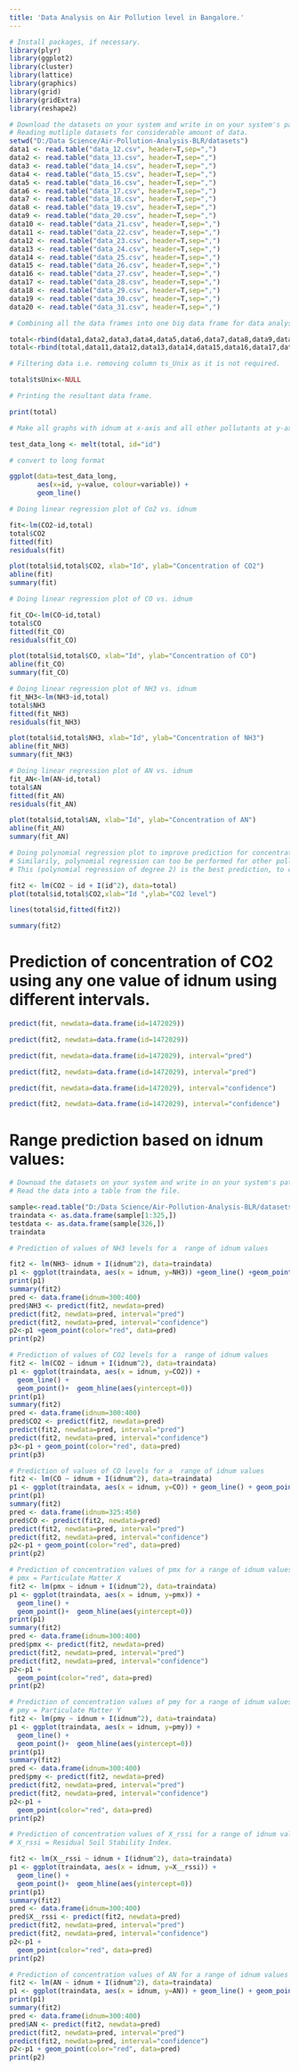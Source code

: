 ```yaml
---
title: 'Data Analysis on Air Pollution level in Bangalore.'
---
```



```r
# Install packages, if necessary.
library(plyr)
library(ggplot2)
library(cluster)
library(lattice)
library(graphics)
library(grid)
library(gridExtra)
library(reshape2)

```



```r
# Download the datasets on your system and write in on your system's path to the datasets.
# Reading mutliple datasets for considerable amount of data.
setwd("D:/Data Science/Air-Pollution-Analysis-BLR/datasets")
data1 <- read.table("data_12.csv", header=T,sep=",")
data2 <- read.table("data_13.csv", header=T,sep=",")
data3 <- read.table("data_14.csv", header=T,sep=",")
data4 <- read.table("data_15.csv", header=T,sep=",")
data5 <- read.table("data_16.csv", header=T,sep=",")
data6 <- read.table("data_17.csv", header=T,sep=",")
data7 <- read.table("data_18.csv", header=T,sep=",")
data8 <- read.table("data_19.csv", header=T,sep=",")
data9 <- read.table("data_20.csv", header=T,sep=",")
data10 <- read.table("data_21.csv", header=T,sep=",")
data11 <- read.table("data_22.csv", header=T,sep=",")
data12 <- read.table("data_23.csv", header=T,sep=",")
data13 <- read.table("data_24.csv", header=T,sep=",")
data14 <- read.table("data_25.csv", header=T,sep=",")
data15 <- read.table("data_26.csv", header=T,sep=",")
data16 <- read.table("data_27.csv", header=T,sep=",")
data17 <- read.table("data_28.csv", header=T,sep=",")
data18 <- read.table("data_29.csv", header=T,sep=",")
data19 <- read.table("data_30.csv", header=T,sep=",")
data20 <- read.table("data_31.csv", header=T,sep=",")
```


```r
# Combining all the data frames into one big data frame for data analysis operations.

total<-rbind(data1,data2,data3,data4,data5,data6,data7,data8,data9,data10)
total<-rbind(total,data11,data12,data13,data14,data15,data16,data17,data18,data19,data20)

# Filtering data i.e. removing column ts_Unix as it is not required.

total$tsUnix<-NULL

# Printing the resultant data frame. 

print(total)

```


```r
# Make all graphs with idnum at x-axis and all other pollutants at y-axis.

test_data_long <- melt(total, id="id")  

# convert to long format

ggplot(data=test_data_long,
       aes(x=id, y=value, colour=variable)) +
       geom_line()
```


```r
# Doing linear regression plot of Co2 vs. idnum

fit<-lm(CO2~id,total)
total$CO2
fitted(fit)
residuals(fit)

plot(total$id,total$CO2, xlab="Id", ylab="Concentration of CO2")
abline(fit)
summary(fit)
```


```r
# Doing linear regression plot of CO vs. idnum

fit_CO<-lm(CO~id,total)
total$CO
fitted(fit_CO)
residuals(fit_CO)

plot(total$id,total$CO, xlab="Id", ylab="Concentration of CO")
abline(fit_CO)
summary(fit_CO)

```

```r
# Doing linear regression plot of NH3 vs. idnum
fit_NH3<-lm(NH3~id,total)
total$NH3
fitted(fit_NH3)
residuals(fit_NH3)

plot(total$id,total$NH3, xlab="Id", ylab="Concentration of NH3")
abline(fit_NH3)
summary(fit_NH3)

```

```r
# Doing linear regression plot of AN vs. idnum
fit_AN<-lm(AN~id,total)
total$AN
fitted(fit_AN)
residuals(fit_AN)

plot(total$id,total$AN, xlab="Id", ylab="Concentration of AN")
abline(fit_AN)
summary(fit_AN)

```

```r
# Doing polynomial regression plot to improve prediction for concentration of CO2.
# Similarily, polynomial regression can too be performed for other pollutants like AN, CO, NH3   etc.
# This (polynomial regression of degree 2) is the best prediction, to confirm please check higgher   degrees like 3,4,5 etc.

fit2 <- lm(CO2 ~ id + I(id^2), data=total)
plot(total$id,total$CO2,xlab="Id ",ylab="CO2 level")

lines(total$id,fitted(fit2))

summary(fit2)

```

# Prediction of  concentration of CO2 using any one value of idnum using different intervals.
```r
predict(fit, newdata=data.frame(id=1472029))
```

```r
predict(fit2, newdata=data.frame(id=1472029))
```

```r
predict(fit, newdata=data.frame(id=1472029), interval="pred")
```
```r
predict(fit2, newdata=data.frame(id=1472029), interval="pred")
```
```r
predict(fit, newdata=data.frame(id=1472029), interval="confidence")
```
```r
predict(fit2, newdata=data.frame(id=1472029), interval="confidence")
```


# Range prediction based on idnum values:
```r
# Downoad the datasets on your system and write in on your system's path to the datasets.
# Read the data into a table from the file.

sample<-read.table("D:/Data Science/Air-Pollution-Analysis-BLR/datasets/datasetPredictability.csv", header=T,sep=",")
traindata <- as.data.frame(sample[1:325,])
testdata <- as.data.frame(sample[326,])
traindata
```

```r
# Prediction of values of NH3 levels for a  range of idnum values

fit2 <- lm(NH3~ idnum + I(idnum^2), data=traindata)
p1 <- ggplot(traindata, aes(x = idnum, y=NH3)) +geom_line() +geom_point()+geom_hline(aes(yintercept=12))
print(p1)
summary(fit2)
pred <- data.frame(idnum=300:400)
pred$NH3 <- predict(fit2, newdata=pred)
predict(fit2, newdata=pred, interval="pred")
predict(fit2, newdata=pred, interval="confidence")
p2<-p1 +geom_point(color="red", data=pred)
print(p2)

```

```r
# Prediction of values of CO2 levels for a  range of idnum values
fit2 <- lm(CO2 ~ idnum + I(idnum^2), data=traindata)
p1 <- ggplot(traindata, aes(x = idnum, y=CO2)) +
  geom_line() +
  geom_point()+  geom_hline(aes(yintercept=0))
print(p1)
summary(fit2)
pred <- data.frame(idnum=300:400)
pred$CO2 <- predict(fit2, newdata=pred)
predict(fit2, newdata=pred, interval="pred")
predict(fit2, newdata=pred, interval="confidence")
p3<-p1 + geom_point(color="red", data=pred)
print(p3)
```

```r
# Prediction of values of CO levels for a  range of idnum values
fit2 <- lm(CO ~ idnum + I(idnum^2), data=traindata)
p1 <- ggplot(traindata, aes(x = idnum, y=CO)) + geom_line() + geom_point()+  geom_hline(aes(yintercept=150))
print(p1)
summary(fit2)
pred <- data.frame(idnum=325:450)
pred$CO <- predict(fit2, newdata=pred)
predict(fit2, newdata=pred, interval="pred")
predict(fit2, newdata=pred, interval="confidence")
p2<-p1 + geom_point(color="red", data=pred)
print(p2)
```

```r
# Prediction of concentration values of pmx for a range of idnum values
# pmx = Particulate Matter X 
fit2 <- lm(pmx ~ idnum + I(idnum^2), data=traindata)
p1 <- ggplot(traindata, aes(x = idnum, y=pmx)) +
  geom_line() +
  geom_point()+  geom_hline(aes(yintercept=0))
print(p1)
summary(fit2)
pred <- data.frame(idnum=300:400)
pred$pmx <- predict(fit2, newdata=pred)
predict(fit2, newdata=pred, interval="pred")
predict(fit2, newdata=pred, interval="confidence")
p2<-p1 +
  geom_point(color="red", data=pred)
print(p2)
```

```r
# Prediction of concentration values of pmy for a range of idnum values
# pmy = Particulate Matter Y
fit2 <- lm(pmy ~ idnum + I(idnum^2), data=traindata)
p1 <- ggplot(traindata, aes(x = idnum, y=pmy)) +
  geom_line() +
  geom_point()+  geom_hline(aes(yintercept=0))
print(p1)
summary(fit2)
pred <- data.frame(idnum=300:400)
pred$pmy <- predict(fit2, newdata=pred)
predict(fit2, newdata=pred, interval="pred")
predict(fit2, newdata=pred, interval="confidence")
p2<-p1 +
  geom_point(color="red", data=pred)
print(p2)
```

```r
# Prediction of concentration values of X_rssi for a range of idnum values
# X_rssi = Residual Soil Stability Index.

fit2 <- lm(X__rssi ~ idnum + I(idnum^2), data=traindata)
p1 <- ggplot(traindata, aes(x = idnum, y=X__rssi)) +
  geom_line() +
  geom_point()+  geom_hline(aes(yintercept=0))
print(p1)
summary(fit2)
pred <- data.frame(idnum=300:400)
pred$X__rssi <- predict(fit2, newdata=pred)
predict(fit2, newdata=pred, interval="pred")
predict(fit2, newdata=pred, interval="confidence")
p2<-p1 +
  geom_point(color="red", data=pred)
print(p2)

```

```r
# Prediction of concentration values of AN for a range of idnum values
fit2 <- lm(AN ~ idnum + I(idnum^2), data=traindata)
p1 <- ggplot(traindata, aes(x = idnum, y=AN)) + geom_line() + geom_point() +geom_hline(aes(yintercept=0))
print(p1)
summary(fit2)
pred <- data.frame(idnum=300:400)
pred$AN <- predict(fit2, newdata=pred)
predict(fit2, newdata=pred, interval="pred")
predict(fit2, newdata=pred, interval="confidence")
p2<-p1 + geom_point(color="red", data=pred)
print(p2)
```
